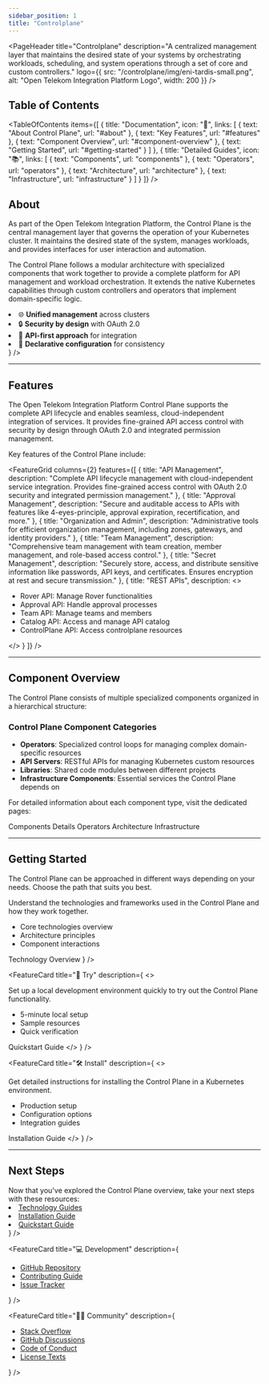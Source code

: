 ```yaml
---
sidebar_position: 1
title: "Controlplane"
---
```



<NoAutoTitle />

<PageHeader 
  title="Controlplane"
  description="A centralized management layer that maintains the desired state of your systems by orchestrating workloads, scheduling, and system operations through a set of core and custom controllers."
  logo={{
    src: "/controlplane/img/eni-tardis-small.png",
    alt: "Open Telekom Integration Platform Logo",
    width: 200
  }}
/>

## Table of Contents

<TableOfContents
  items={[
    {
      title: "Documentation",
      icon: "📓",
      links: [
        { text: "About Control Plane", url: "#about" },
        { text: "Key Features", url: "#features" },
        { text: "Component Overview", url: "#component-overview" },
        { text: "Getting Started", url: "#getting-started" }
      ]
    },
    {
      title: "Detailed Guides",
      icon: "📚",
      links: [
        { text: "Components", url: "components" },
        { text: "Operators", url: "operators" },
        { text: "Architecture", url: "architecture" },
        { text: "Infrastructure", url: "infrastructure" }
      ]
    }
  ]}
/>

## About

<div className="row">
  <div className="col col--8">
    <p>
      As part of the Open Telekom Integration Platform, the Control Plane is the central management layer that governs the operation of your Kubernetes cluster. It maintains the desired state of the system, manages workloads, and provides interfaces for user interaction and automation.
    </p>
    <p>
      The Control Plane follows a modular architecture with specialized components that work together to provide a complete platform for API management and workload orchestration. It extends the native Kubernetes capabilities through custom controllers and operators that implement domain-specific logic.
    </p>
  </div>
  <div className="col col--4">
    <FeatureCard
      title="Why Control Plane?"
      description={
        <ul>
          <li>🌐 <b>Unified management</b> across clusters</li>
          <li>🔒 <b>Security by design</b> with OAuth 2.0</li>
          <li>🧲 <b>API-first approach</b> for integration</li>
          <li>🔄 <b>Declarative configuration</b> for consistency</li>
        </ul>
      }
    />
  </div>
</div>

<hr />

## Features

<InfoSection type="info" title="Key capabilities">
  The Open Telekom Integration Platform Control Plane supports the complete API lifecycle and enables seamless, cloud-independent integration of services. It provides fine-grained API access control with security by design through OAuth 2.0 and integrated permission management.
</InfoSection>

Key features of the Control Plane include:

<FeatureGrid
  columns={2}
  features={[
    {
      title: "API Management",
      description: "Complete API lifecycle management with cloud-independent service integration. Provides fine-grained access control with OAuth 2.0 security and integrated permission management."
    },
    {
      title: "Approval Management",
      description: "Secure and auditable access to APIs with features like 4-eyes-principle, approval expiration, recertification, and more."
    },
    {
      title: "Organization and Admin",
      description: "Administrative tools for efficient organization management, including zones, gateways, and identity providers."
    },
    {
      title: "Team Management",
      description: "Comprehensive team management with team creation, member management, and role-based access control."
    },
    {
      title: "Secret Management",
      description: "Securely store, access, and distribute sensitive information like passwords, API keys, and certificates. Ensures encryption at rest and secure transmission."
    },
    {
      title: "REST APIs",
      description: <>
        <ul>
          <li>Rover API: Manage Rover functionalities</li>
          <li>Approval API: Handle approval processes</li>
          <li>Team API: Manage teams and members</li>
          <li>Catalog API: Access and manage API catalog</li>
          <li>ControlPlane API: Access controlplane resources</li>
        </ul>
      </>
    }
  ]}
/>

<hr />

## Component Overview

The Control Plane consists of multiple specialized components organized in a hierarchical structure:

<div className="card">
  <div className="card__header">
    <h3>Control Plane Component Categories</h3>
  </div>
  <div className="card__body">
    <ul>
      <li><b>Operators</b>: Specialized control loops for managing complex domain-specific resources</li>
      <li><b>API Servers</b>: RESTful APIs for managing Kubernetes custom resources</li>
      <li><b>Libraries</b>: Shared code modules between different projects</li>
      <li><b>Infrastructure Components</b>: Essential services the Control Plane depends on</li>
    </ul>
    <p>For detailed information about each component type, visit the dedicated pages:</p>
    <div className="button-group">
      <ButtonLink to="components">Components Details</ButtonLink>
      <ButtonLink to="operators">Operators</ButtonLink>
      <ButtonLink to="architecture">Architecture</ButtonLink>
      <ButtonLink to="infrastructure">Infrastructure</ButtonLink>
    </div>
  </div>
</div>

<hr />

## Getting Started

<InfoSection type="tip" title="Start your journey">
  The Control Plane can be approached in different ways depending on your needs. Choose the path that suits you best.
</InfoSection>

<CardGrid columns={3}>
  <FeatureCard
    title="🧠 Learn"
    description={
      <>
        <p>
          Understand the technologies and frameworks used in the Control Plane and how they work together.
        </p>
        <ul>
          <li>Core technologies overview</li>
          <li>Architecture principles</li>
          <li>Component interactions</li>
        </ul>
        <ButtonLink to="../Technology/technology" fullWidth>Technology Overview</ButtonLink>
      </>
    }
  />
  
  <FeatureCard
    title="🚀 Try"
    description={
      <>
        <p>
          Set up a local development environment quickly to try out the Control Plane functionality.
        </p>
        <ul>
          <li>5-minute local setup</li>
          <li>Sample resources</li>
          <li>Quick verification</li>
        </ul>
        <ButtonLink to="../Installation/quickstart" fullWidth>Quickstart Guide</ButtonLink>
      </>
    }
  />
  
  <FeatureCard
    title="🛠️ Install"
    description={
      <>
        <p>
          Get detailed instructions for installing the Control Plane in a Kubernetes environment.
        </p>
        <ul>
          <li>Production setup</li>
          <li>Configuration options</li>
          <li>Integration guides</li>
        </ul>
        <ButtonLink to="../Installation/installation" fullWidth>Installation Guide</ButtonLink>
      </>
    }
  />
</CardGrid>

<hr />

## Next Steps

<InfoSection type="tip" title="Ready to dive deeper?">
  Now that you've explored the Control Plane overview, take your next steps with these resources:
</InfoSection>

<CardGrid columns={3}>
  <FeatureCard
    title="📚 Documentation"
    description={
      <ul>
        <li><a href="../Technology/technology">Technology Guides</a></li>
        <li><a href="../Installation/installation">Installation Guide</a></li>
        <li><a href="../Installation/quickstart">Quickstart Guide</a></li>
      </ul>
    }
  />
  
  <FeatureCard
    title="💻 Development"
    description={
      <ul>
        <li><a href="https://github.com/telekom/controlplane">GitHub Repository</a></li>
        <li><a href="https://github.com/telekom/controlplane/blob/main/CONTRIBUTING.md">Contributing Guide</a></li>
        <li><a href="https://github.com/telekom/controlplane/issues">Issue Tracker</a></li>
      </ul>
    }
  />
  
  <FeatureCard
    title="👨‍💻 Community"
    description={
      <ul>
        <li><a href="https://stackoverflow.com/questions/tagged/controlplane">Stack Overflow</a></li>
        <li><a href="https://github.com/telekom/controlplane/discussions">GitHub Discussions</a></li>
        <li><a href="https://github.com/telekom/controlplane/blob/main/CODE_OF_CONDUCT.md">Code of Conduct</a></li>
        <li><a href="https://github.com/telekom/controlplane/tree/main/LICENSES">License Texts</a></li>
      </ul>
    }
  />
</CardGrid>
